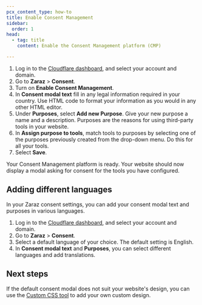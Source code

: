 ```yaml
---
pcx_content_type: how-to
title: Enable Consent Management
sidebar:
  order: 1
head:
  - tag: title
    content: Enable the Consent Management platform (CMP)

---
```


1. Log in to the [Cloudflare dashboard](https://dash.cloudflare.com/login), and select your account and domain.
2. Go to **Zaraz** > **Consent**.
3. Turn on **Enable Consent Management**.
4. In **Consent modal text** fill in any legal information required in your country. Use HTML code to format your information as you would in any other HTML editor.
5. Under **Purposes**, select **Add new Purpose**. Give your new purpose a name and a description. Purposes are the reasons for using third-party tools in your website.
6. In **Assign purpose to tools**, match tools to purposes by selecting one of the purposes previously created from the drop-down menu. Do this for all your tools.
7. Select **Save**.

Your Consent Management platform is ready. Your website should now display a modal asking for consent for the tools you have configured.

## Adding different languages

In your Zaraz consent settings, you can add your consent modal text and purposes in various languages.

1. Log in to the [Cloudflare dashboard](https://dash.cloudflare.com/login), and select your account and domain.
2. Go to **Zaraz** > **Consent**.
3. Select a default language of your choice. The default setting is English.
4. In **Consent modal text** and **Purposes**, you can select different languages and add translations.

## Next steps

If the default consent modal does not suit your website's design, you can use the [Custom CSS tool](/zaraz/consent-management/custom-css/) to add your own custom design.
